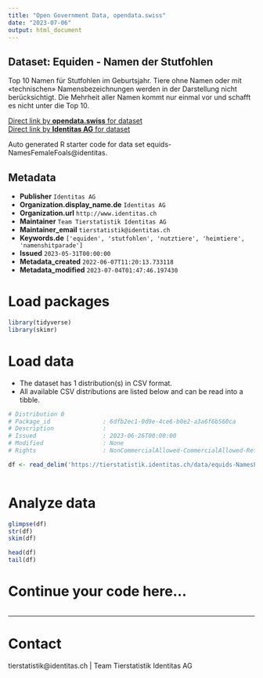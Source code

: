 ```yaml
---
title: "Open Government Data, opendata.swiss"
date: "2023-07-06"
output: html_document
---
```


## Dataset: Equiden - Namen der Stutfohlen

Top 10 Namen für Stutfohlen im Geburtsjahr. Tiere ohne Namen oder mit «technischen» Namensbezeichnungen werden in der Darstellung nicht berücksichtigt. Die Mehrheit aller Namen kommt nur einmal vor und schafft es nicht unter die Top 10.

[Direct link by **opendata.swiss** for dataset](https://opendata.swiss/de/dataset/equiden-namen-der-stutfohlen)<br>
[Direct link by **Identitas AG** for dataset](https://tierstatistik.identitas.ch/)

Auto generated R starter code for data set equids-NamesFemaleFoals@identitas.

## Metadata

- **Publisher** `Identitas AG`
- **Organization.display_name.de** `Identitas AG`
- **Organization.url** `http://www.identitas.ch`
- **Maintainer** `Team Tierstatistik Identitas AG`
- **Maintainer_email** `tierstatistik@identitas.ch`
- **Keywords.de** `['equiden', 'stutfohlen', 'nutztiere', 'heimtiere', 'namenshitparade']`
- **Issued** `2023-05-31T00:00:00`
- **Metadata_created** `2022-06-07T11:20:13.733118`
- **Metadata_modified** `2023-07-04T01:47:46.197430`


# Load packages

```r

library(tidyverse)
library(skimr)

```

# Load data

-   The dataset has 1 distribution(s) in CSV format.
-   All available CSV distributions are listed below and can be read into a tibble.

```r

# Distribution 0
# Package_id               : 6dfb2ec1-0d9e-4ce6-b0e2-a3a6f6b560ca
# Description              : 
# Issued                   : 2023-06-26T00:00:00
# Modified                 : None
# Rights                   : NonCommercialAllowed-CommercialAllowed-ReferenceRequired

df <- read_delim('https://tierstatistik.identitas.ch/data/equids-NamesFemaleFoals.csv')



```

# Analyze data

```r

glimpse(df)
str(df)
skim(df)

head(df)
tail(df)

```

# Continue your code here...

```r

```

------------------------------------------------------------------------

# Contact

tierstatistik@identitas.ch | Team Tierstatistik Identitas AG
